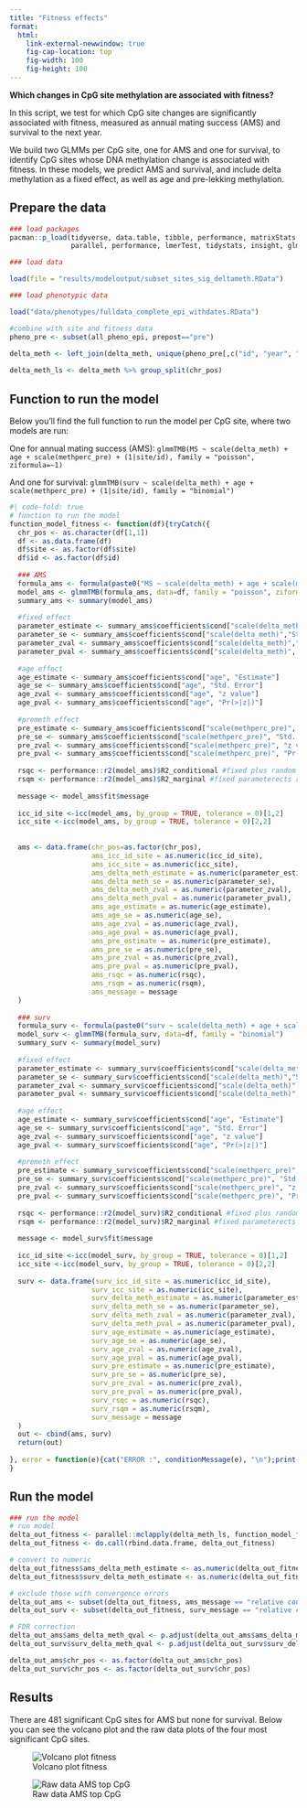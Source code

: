 ```yaml
---
title: "Fitness effects"
format: 
  html:
    link-external-newwindow: true
    fig-cap-location: top
    fig-width: 100
    fig-height: 100
---
```


**Which changes in CpG site methylation are associated with fitness?**

In this script, we test for which CpG site changes are significantly associated with fitness, measured as annual mating success (AMS) and survival to the next year.

We build two GLMMs per CpG site, one for AMS and one for survival, to identify CpG sites whose DNA methylation change is associated with fitness. In these models, we predict AMS and survival, and include delta methylation as a fixed effect, as well as age and pre-lekking methylation.

## Prepare the data

```r

### load packages
pacman::p_load(tidyverse, data.table, tibble, performance, matrixStats, 
               parallel, performance, lmerTest, tidystats, insight, glmmTMB)

### load data

load(file = "results/modeloutput/subset_sites_sig_deltameth.RData")

### load phenotypic data

load("data/phenotypes/fulldata_complete_epi_withdates.RData")

#combine with site and fitness data
pheno_pre <- subset(all_pheno_epi, prepost=="pre")

delta_meth <- left_join(delta_meth, unique(pheno_pre[,c("id", "year", "MS", "surv")]), by = c("id", "year"))
                                           
delta_meth_ls <- delta_meth %>% group_split(chr_pos)

```

## Function to run the model

Below you'll find the full function to run the model per CpG site, where two models are run:

One for annual mating success (AMS): `glmmTMB(MS ~ scale(delta_meth) + age + scale(methperc_pre) + (1|site/id), family = "poisson", ziformula=~1)`

And one for survival: `glmmTMB(surv ~ scale(delta_meth) + age + scale(methperc_pre) + (1|site/id), family = "binomial")`

```r
#| code-fold: true
# function to run the model
function_model_fitness <- function(df){tryCatch({
  chr_pos <- as.character(df[1,1])
  df <- as.data.frame(df)
  df$site <- as.factor(df$site)
  df$id <- as.factor(df$id)
  
  ### AMS
  formula_ams <- formula(paste0("MS ~ scale(delta_meth) + age + scale(methperc_pre) + (1|site/id) "))
  model_ams <- glmmTMB(formula_ams, data=df, family = "poisson", ziformula=~1)
  summary_ams <- summary(model_ams)
  
  #fixed effect
  parameter_estimate <- summary_ams$coefficients$cond["scale(delta_meth)", "Estimate"]
  parameter_se <- summary_ams$coefficients$cond["scale(delta_meth)","Std. Error"]
  parameter_zval <- summary_ams$coefficients$cond["scale(delta_meth)","z value"]
  parameter_pval <- summary_ams$coefficients$cond["scale(delta_meth)", "Pr(>|z|)"]
  
  #age effect
  age_estimate <- summary_ams$coefficients$cond["age", "Estimate"]
  age_se <- summary_ams$coefficients$cond["age", "Std. Error"]
  age_zval <- summary_ams$coefficients$cond["age", "z value"]
  age_pval <- summary_ams$coefficients$cond["age", "Pr(>|z|)"]
  
  #premeth effect
  pre_estimate <- summary_ams$coefficients$cond["scale(methperc_pre)", "Estimate"]
  pre_se <- summary_ams$coefficients$cond["scale(methperc_pre)", "Std. Error"]
  pre_zval <- summary_ams$coefficients$cond["scale(methperc_pre)", "z value"]
  pre_pval <- summary_ams$coefficients$cond["scale(methperc_pre)", "Pr(>|z|)"]
  
  rsqc <- performance::r2(model_ams)$R2_conditional #fixed plus random parameterects relative to overall variance
  rsqm <- performance::r2(model_ams)$R2_marginal #fixed parameterects relative to overall variance
  
  message <- model_ams$fit$message
  
  icc_id_site <-icc(model_ams, by_group = TRUE, tolerance = 0)[1,2]
  icc_site <-icc(model_ams, by_group = TRUE, tolerance = 0)[2,2]
  
 
  ams <- data.frame(chr_pos=as.factor(chr_pos),
                    ams_icc_id_site = as.numeric(icc_id_site),
                    ams_icc_site = as.numeric(icc_site),
                    ams_delta_meth_estimate = as.numeric(parameter_estimate),
                    ams_delta_meth_se = as.numeric(parameter_se),
                    ams_delta_meth_zval = as.numeric(parameter_zval),
                    ams_delta_meth_pval = as.numeric(parameter_pval),
                    ams_age_estimate = as.numeric(age_estimate),
                    ams_age_se = as.numeric(age_se),
                    ams_age_zval = as.numeric(age_zval),
                    ams_age_pval = as.numeric(age_pval),
                    ams_pre_estimate = as.numeric(pre_estimate),
                    ams_pre_se = as.numeric(pre_se),
                    ams_pre_zval = as.numeric(pre_zval),
                    ams_pre_pval = as.numeric(pre_pval),
                    ams_rsqc = as.numeric(rsqc),
                    ams_rsqm = as.numeric(rsqm),
                    ams_message = message              
  ) 
  
  ### surv
  formula_surv <- formula(paste0("surv ~ scale(delta_meth) + age + scale(methperc_pre) + (1|site/id) "))
  model_surv <- glmmTMB(formula_surv, data=df, family = "binomial")
  summary_surv <- summary(model_surv)
  
  #fixed effect
  parameter_estimate <- summary_surv$coefficients$cond["scale(delta_meth)", "Estimate"]
  parameter_se <- summary_surv$coefficients$cond["scale(delta_meth)","Std. Error"]
  parameter_zval <- summary_surv$coefficients$cond["scale(delta_meth)","z value"]
  parameter_pval <- summary_surv$coefficients$cond["scale(delta_meth)", "Pr(>|z|)"]
  
  #age effect
  age_estimate <- summary_surv$coefficients$cond["age", "Estimate"]
  age_se <- summary_surv$coefficients$cond["age", "Std. Error"]
  age_zval <- summary_surv$coefficients$cond["age", "z value"]
  age_pval <- summary_surv$coefficients$cond["age", "Pr(>|z|)"]
  
  #premeth effect
  pre_estimate <- summary_surv$coefficients$cond["scale(methperc_pre)", "Estimate"]
  pre_se <- summary_surv$coefficients$cond["scale(methperc_pre)", "Std. Error"]
  pre_zval <- summary_surv$coefficients$cond["scale(methperc_pre)", "z value"]
  pre_pval <- summary_surv$coefficients$cond["scale(methperc_pre)", "Pr(>|z|)"]
  
  rsqc <- performance::r2(model_surv)$R2_conditional #fixed plus random parameterects relative to overall variance
  rsqm <- performance::r2(model_surv)$R2_marginal #fixed parameterects relative to overall variance
  
  message <- model_surv$fit$message
  
  icc_id_site <-icc(model_surv, by_group = TRUE, tolerance = 0)[1,2]
  icc_site <-icc(model_surv, by_group = TRUE, tolerance = 0)[2,2]
  
  surv <- data.frame(surv_icc_id_site = as.numeric(icc_id_site),
                    surv_icc_site = as.numeric(icc_site),
                    surv_delta_meth_estimate = as.numeric(parameter_estimate),
                    surv_delta_meth_se = as.numeric(parameter_se),
                    surv_delta_meth_zval = as.numeric(parameter_zval),
                    surv_delta_meth_pval = as.numeric(parameter_pval),
                    surv_age_estimate = as.numeric(age_estimate),
                    surv_age_se = as.numeric(age_se),
                    surv_age_zval = as.numeric(age_zval),
                    surv_age_pval = as.numeric(age_pval),
                    surv_pre_estimate = as.numeric(pre_estimate),
                    surv_pre_se = as.numeric(pre_se),
                    surv_pre_zval = as.numeric(pre_zval),
                    surv_pre_pval = as.numeric(pre_pval),
                    surv_rsqc = as.numeric(rsqc),
                    surv_rsqm = as.numeric(rsqm),
                    surv_message = message              
  ) 
  out <- cbind(ams, surv)
  return(out)
  
}, error = function(e){cat("ERROR :", conditionMessage(e), "\n");print(chr_pos)})
}

```

## Run the model

```r
### run the model 
# run model
delta_out_fitness <- parallel::mclapply(delta_meth_ls, function_model_fitness,mc.cores=12)
delta_out_fitness <- do.call(rbind.data.frame, delta_out_fitness)

# convert to numeric
delta_out_fitness$ams_delta_meth_estimate <- as.numeric(delta_out_fitness$ams_delta_meth_estimate)
delta_out_fitness$surv_delta_meth_estimate <- as.numeric(delta_out_fitness$surv_delta_meth_estimate)

# exclude those with convergence errors
delta_out_ams <- subset(delta_out_fitness, ams_message == "relative convergence (4)")
delta_out_surv <- subset(delta_out_fitness, surv_message == "relative convergence (4)")

# FDR correction
delta_out_ams$ams_delta_meth_qval <- p.adjust(delta_out_ams$ams_delta_meth_pval, method = "fdr", n = nrow(delta_out_ams))
delta_out_surv$surv_delta_meth_qval <- p.adjust(delta_out_surv$surv_delta_meth_pval, method = "fdr", n = nrow(delta_out_surv))

delta_out_ams$chr_pos <- as.factor(delta_out_ams$chr_pos)
delta_out_surv$chr_pos <- as.factor(delta_out_surv$chr_pos)

```

## Results

There are 481 significant CpG sites for AMS but none for survival. Below you can see the volcano plot and the raw data plots of the four most significant CpG sites.

![Volcano plot fitness](../plots/model_out/volcano_fitness.png)

![Raw data AMS top CpG](../plots/model_out/rawdata_plot_AMS_cpg_top.png)


